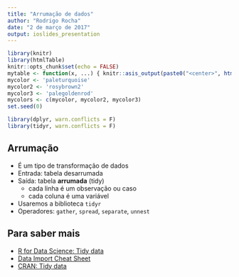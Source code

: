 ```yaml
---
title: "Arrumação de dados"
author: "Rodrigo Rocha"
date: "2 de março de 2017"
output: ioslides_presentation
---
```


```r
library(knitr)
library(htmlTable)
knitr::opts_chunk$set(echo = FALSE)
mytable <- function(x, ...) { knitr::asis_output(paste0("<center>", htmlTable(x, ..., rnames=F, css.cell = "padding-left: .5em; padding-right: .2em;"), "</center>")) }
mycolor <- 'paleturquoise'
mycolor2 <- 'rosybrown2'
mycolor3 <- 'palegoldenrod'
mycolors <- c(mycolor, mycolor2, mycolor3)
set.seed(0)

library(dplyr, warn.conflicts = F)
library(tidyr, warn.conflicts = F)
```


## Arrumação

- É um tipo de transformação de dados
- Entrada: tabela desarrumada
- Saída: tabela **arrumada** (tidy)
    - cada linha é um observação ou caso
    - cada coluna é uma variável
- Usaremos a biblioteca `tidyr`
- Operadores: `gather`, `spread`, `separate`, `unnest`

## Para saber mais

- [R for Data Science: Tidy data](http://r4ds.had.co.nz/tidy-data.html)
- [Data Import Cheat Sheet](https://github.com/rstudio/cheatsheets/raw/master/source/pdfs/data-import-cheatsheet.pdf)
- [CRAN: Tidy data](https://cran.rstudio.com/web/packages/tidyr/vignettes/tidy-data.html)

<!--
## Exemplo: Predicting Eclipse Defects

...
-->